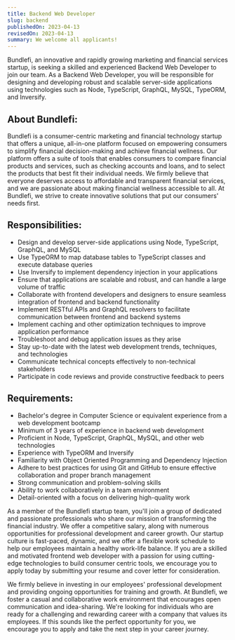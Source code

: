 ```yaml
---
title: Backend Web Developer
slug: backend
publishedOn: 2023-04-13
revisedOn: 2023-04-13
summary: We welcome all applicants!
---
```


Bundlefi, an innovative and rapidly growing marketing and financial services startup, is seeking a skilled and experienced Backend Web Developer to join our team. As a Backend Web Developer, you will be responsible for designing and developing robust and scalable server-side applications using technologies such as Node, TypeScript, GraphQL, MySQL, TypeORM, and Inversify.

## About Bundlefi:

Bundlefi is a consumer-centric marketing and financial technology startup that offers a unique, all-in-one platform focused on empowering consumers to simplify financial decision-making and achieve financial wellness. Our platform offers a suite of tools that enables consumers to compare financial products and services, such as checking accounts and loans, and to select the products that best fit their individual needs. We firmly believe that everyone deserves access to affordable and transparent financial services, and we are passionate about making financial wellness accessible to all. At Bundlefi, we strive to create innovative solutions that put our consumers' needs first.

## Responsibilities:

- Design and develop server-side applications using Node, TypeScript, GraphQL, and MySQL
- Use TypeORM to map database tables to TypeScript classes and execute database queries
- Use Inversify to implement dependency injection in your applications
- Ensure that applications are scalable and robust, and can handle a large volume of traffic
- Collaborate with frontend developers and designers to ensure seamless integration of frontend and backend functionality
- Implement RESTful APIs and GraphQL resolvers to facilitate communication between frontend and backend systems
- Implement caching and other optimization techniques to improve application performance
- Troubleshoot and debug application issues as they arise
- Stay up-to-date with the latest web development trends, techniques, and technologies
- Communicate technical concepts effectively to non-technical stakeholders
- Participate in code reviews and provide constructive feedback to peers

## Requirements:

- Bachelor's degree in Computer Science or equivalent experience from a web development bootcamp
- Minimum of 3 years of experience in backend web development
- Proficient in Node, TypeScript, GraphQL, MySQL, and other web technologies
- Experience with TypeORM and Inversify
- Familiarity with Object Oriented Programming and Dependency Injection
- Adhere to best practices for using Git and GitHub to ensure effective collaboration and proper branch management
- Strong communication and problem-solving skills
- Ability to work collaboratively in a team environment
- Detail-oriented with a focus on delivering high-quality work

As a member of the Bundlefi startup team, you'll join a group of dedicated and passionate professionals who share our mission of transforming the financial industry. We offer a competitive salary, along with numerous opportunities for professional development and career growth. Our startup culture is fast-paced, dynamic, and we offer a flexible work schedule to help our employees maintain a healthy work-life balance. If you are a skilled and motivated frontend web developer with a passion for using cutting-edge technologies to build consumer centric tools, we encourage you to apply today by submitting your resume and cover letter for consideration.

We firmly believe in investing in our employees' professional development and providing ongoing opportunities for training and growth. At Bundlefi, we foster a casual and collaborative work environment that encourages open communication and idea-sharing. We're looking for individuals who are ready for a challenging and rewarding career with a company that values its employees. If this sounds like the perfect opportunity for you, we encourage you to apply and take the next step in your career journey.
